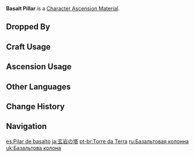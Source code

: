 {{Item Infobox
|id          = 113009
|image       = Item_Tower of the Earth.png
|type        = Character Ascension Materials
|group       = Normal Boss Drops
|invCategory = Character Development Items
|rarity      = 4
|description = A pillar formed by the shell of a Geo Hypostasis, composed of high-density Geo energy. It is a testament to Geo's status as the heaviest of the elements. Maybe the reason a Geo Hypostasis creates this pillar out of its shell and raises itself is just to get closer to the sky, not to combat enemies.
|source1     = Dropped by Lv.30+ [[Geo Hypostasis]]
|source2     = 
|source3     = 
|source4     = 
|source5     = 
}}
'''Basalt Pillar''' is a [[Character Ascension Material]].

==Dropped By==
{{Dropped By|level=30}}

==Craft Usage==
{{Craft Usage}}

==Ascension Usage==
{{Ascension Usage}}

==Other Languages==
{{Other Languages
|en      = Basalt Pillar
|zhs     = 玄岩之塔
|zhs_rm  = Xuányán zhī Tǎ
|zht     = 玄岩之塔
|zht_rm  = Xuányán zhī Tǎ
|zh_tl   = Tower of Profound Rock
|ja      = 玄岩の塔
|ja_rm   = Gengan no Tou{{Assumed}}
|ja_tl   = Mysterious Stone Tower
|ko      = 현암의 탑
|ko_rm   = Hyeon'am-ui Tap
|ko_tl   = Tower of Basalt
|es      = Pilar de basalto
|es_tl   = Basalt Pillar
|fr      = Pilier de basalte
|fr_tl   = Basalt Pillar
|ru      = Базальтовая колонна
|ru_tl   = 
|th      = Basalt Pillar
|vi      = {{tt|Tháp|塔}} {{tt|Huyền Nham|玄岩}}
|vi_tl   = Tower of Profound Rock{{Sino|vi|zh|part=1}}
|de      = Steinturm
|de_tl   = Stone Tower
|id      = Basalt Pillar
|pt      = Torre da Terra
|pt_tl   = 
}}

==Change History==
{{Change History|1.0}}

==Navigation==
{{Development Item Navbox|type=Character Materials}}

[[es:Pilar de basalto]]
[[ja:玄岩の塔]]
[[pt-br:Torre da Terra]]
[[ru:Базальтовая колонна]]
[[uk:Базальтова колона]]